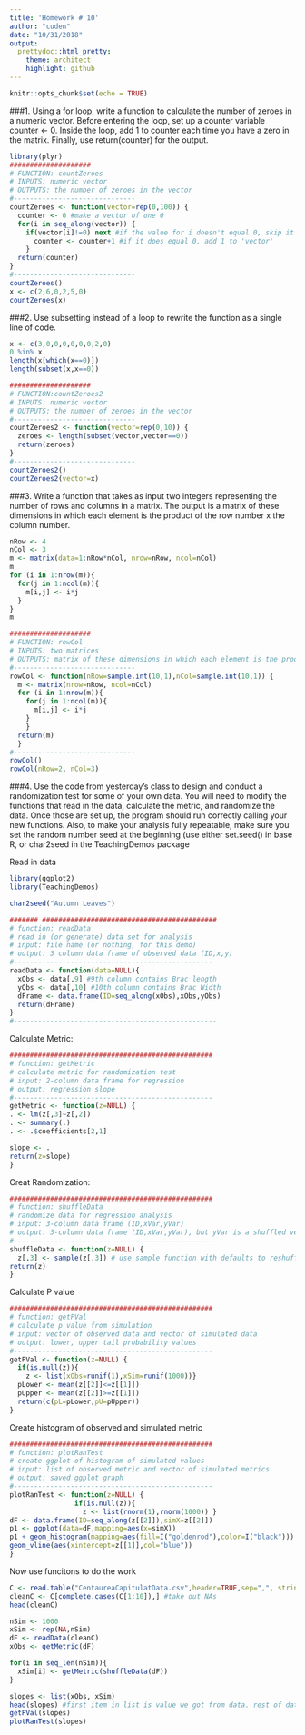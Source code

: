 ```yaml
---
title: 'Homework # 10'
author: "cuden"
date: "10/31/2018"
output:
  prettydoc::html_pretty:
    theme: architect
    highlight: github
---
```


```r
knitr::opts_chunk$set(echo = TRUE)
```

###1. Using a for loop, write a function to calculate the number of zeroes in a numeric vector. Before entering the loop, set up a counter variable counter <- 0. Inside the loop, add 1 to counter each time you have a zero in the matrix. Finally, use return(counter) for the output.



```r
library(plyr)
####################
# FUNCTION: countZeroes
# INPUTS: numeric vector
# OUTPUTS: the number of zeroes in the vector
#------------------------------
countZeroes <- function(vector=rep(0,100)) {
  counter <- 0 #make a vector of one 0
  for(i in seq_along(vector)) {
    if(vector[i]!=0) next #if the value for i doesn't equal 0, skip it
      counter <- counter+1 #if it does equal 0, add 1 to 'vector'
    }
  return(counter)
}
#------------------------------
countZeroes()
x <- c(2,6,0,2,5,0)
countZeroes(x)
```

###2. Use subsetting instead of a loop to rewrite the function as a single line of code.

```r
x <- c(3,0,0,0,0,0,0,2,0)
0 %in% x
length(x[which(x==0)])
length(subset(x,x==0))

####################
# FUNCTION:countZeroes2
# INPUTS: numeric vector 
# OUTPUTS: the number of zeroes in the vector
#------------------------------
countZeroes2 <- function(vector=rep(0,10)) {
  zeroes <- length(subset(vector,vector==0))
  return(zeroes)
}
#------------------------------
countZeroes2()
countZeroes2(vector=x)
```

###3. Write a function that takes as input two integers representing the number of rows and columns in a matrix. The output is a matrix of these dimensions in which each element is the product of the row number x the column number.

```r
nRow <- 4
nCol <- 3
m <- matrix(data=1:nRow*nCol, nrow=nRow, ncol=nCol)
m
for (i in 1:nrow(m)){
  for(j in 1:ncol(m)){
    m[i,j] <- i*j 
  }
}
m

####################
# FUNCTION: rowCol
# INPUTS: two matrices
# OUTPUTS: matrix of these dimensions in which each element is the product of the row number x the column number
#------------------------------
rowCol <- function(nRow=sample.int(10,1),nCol=sample.int(10,1)) {
  m <- matrix(nrow=nRow, ncol=nCol)
  for (i in 1:nrow(m)){
    for(j in 1:ncol(m)){
      m[i,j] <- i*j
    }
    }
  return(m)
  }
#------------------------------
rowCol()
rowCol(nRow=2, nCol=3)
```

###4. Use the code from yesterday’s class to design and conduct a randomization test for some of your own data. You will need to modify the functions that read in the data, calculate the metric, and randomize the data. Once those are set up, the program should run correctly calling your new functions. Also, to make your analysis fully repeatable, make sure you set the random number seed at the beginning (use either set.seed() in base R, or char2seed in the TeachingDemos package

Read in data

```r
library(ggplot2)
library(TeachingDemos)

char2seed("Autumn Leaves")

####### ###########################################
# function: readData
# read in (or generate) data set for analysis
# input: file name (or nothing, for this demo)
# output: 3 column data frame of observed data (ID,x,y)
#------------------------------------------------- 
readData <- function(data=NULL){
  xObs <- data[,9] #9th column contains Brac length
  yObs <- data[,10] #10th column contains Brac Width
  dFrame <- data.frame(ID=seq_along(xObs),xObs,yObs)
  return(dFrame)
}
#--------------------------------------------------
```

Calculate Metric:

```r
##################################################
# function: getMetric
# calculate metric for randomization test
# input: 2-column data frame for regression
# output: regression slope
#------------------------------------------------- 
getMetric <- function(z=NULL) {
. <- lm(z[,3]~z[,2])
. <- summary(.)
. <- .$coefficients[2,1]

slope <- .
return(z=slope)
}
```

Creat Randomization:

```r
##################################################
# function: shuffleData
# randomize data for regression analysis
# input: 3-column data frame (ID,xVar,yVar)
# output: 3-column data frame (ID,xVar,yVar), but yVar is a shuffled version of the input yVar
#------------------------------------------------- 
shuffleData <- function(z=NULL) {
  z[,3] <- sample(z[,3]) # use sample function with defaults to reshuffle column. (third column in z will be y variable)
return(z)
}
```

Calculate P value

```r
##################################################
# function: getPVal
# calculate p value from simulation
# input: vector of observed data and vector of simulated data
# output: lower, upper tail probability values
#------------------------------------------------- 
getPVal <- function(z=NULL) {
  if(is.null(z)){
    z <- list(xObs=runif(1),xSim=runif(1000))}
  pLower <- mean(z[[2]]<=z[[1]])
  pUpper <- mean(z[[2]]>=z[[1]])
  return(c(pL=pLower,pU=pUpper))
}
```

Create histogram of observed and simulated metric

```r
##################################################
# function: plotRanTest
# create ggplot of histogram of simulated values
# input: list of observed metric and vector of simulated metrics
# output: saved ggplot graph
#------------------------------------------------- 
plotRanTest <- function(z=NULL) {
                if(is.null(z)){
                  z <- list(rnorm(1),rnorm(1000)) }
dF <- data.frame(ID=seq_along(z[[2]]),simX=z[[2]])
p1 <- ggplot(data=dF,mapping=aes(x=simX))
p1 + geom_histogram(mapping=aes(fill=I("goldenrod"),color=I("black"))) +
geom_vline(aes(xintercept=z[[1]],col="blue")) 
}
```

Now use funcitons to do the work 

```r
C <- read.table("CentaureaCapitulatData.csv",header=TRUE,sep=",", stringsAsFactors=FALSE)
cleanC <- C[complete.cases(C[1:10]),] #take out NAs
head(cleanC) 

nSim <- 1000
xSim <- rep(NA,nSim)
dF <- readData(cleanC)
xObs <- getMetric(dF)

for(i in seq_len(nSim)){
  xSim[i] <- getMetric(shuffleData(dF))
}

slopes <- list(xObs, xSim)
head(slopes) #first item in list is value we got from data. rest of data is this original data re-shuffled
getPVal(slopes)
plotRanTest(slopes)
```